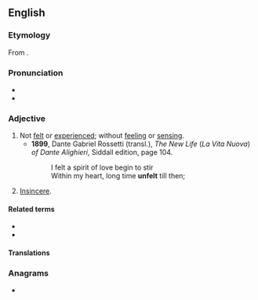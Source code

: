 ==English==

===Etymology===
From {{prefix|en|un|felt}}.

===Pronunciation===
* {{IPA|en|/ʌnˈfɛlt/}}
* {{rhymes|en|ɛlt}}

===Adjective===
{{en-adj}}

# Not [[felt]] or [[experience]]d; without [[feeling]] or [[sensing]].
#* '''1899''', Dante Gabriel Rossetti (transl.), ''The New Life'' (''La Vita Nuova'') ''of Dante Alighieri'', Siddall edition, page 104.
#*: I felt a spirit of love begin to stir<br />Within my heart, long time '''unfelt''' till then;
# [[insincere|Insincere]].

====Related terms====
* {{l|en|feel}}
* {{l|en|unfeeling}}

====Translations====
{{trans-top|not felt or experienced}}
{{trans-mid}}
{{trans-bottom}}

{{trans-top|insincere}}
{{trans-mid}}
{{trans-bottom}}

===Anagrams===
* {{anagrams|en|a=eflntu|fluent|netful}}